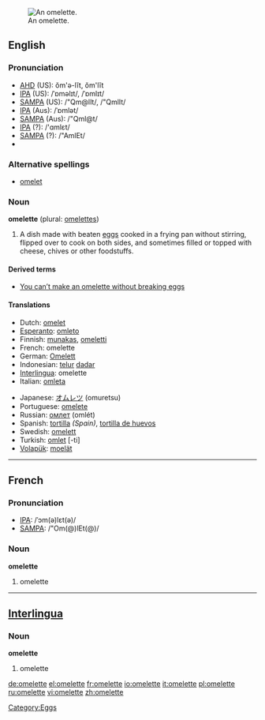 [[Image:Omelett.jpg|thumb|right|An omelette.]]
==English==

===Pronunciation===
*[[w:AHD|AHD]] (US): ŏm'ə-lĭt, ŏm'lĭt
*[[w:IPA|IPA]] (US): /ˈɒməlɪt/, /ˈɒmlɪt/
*[[w:SAMPA|SAMPA]] (US): /"Qm@lIt/, /"QmlIt/
*[[w:IPA|IPA]] (Aus): /ˈɒmlət/
*[[w:SAMPA|SAMPA]] (Aus): /"Qml@t/
*[[w:IPA|IPA]] (?): /'ɑmlεt/
*[[w:SAMPA|SAMPA]] (?): /"AmlEt/
*{{audio|en-uk-omelette.ogg|Audio (UK)}}

===Alternative spellings===
*[[omelet]] {{italbrac|chiefly US}}

===Noun===
'''omelette''' (plural: [[omelettes]])

# A dish made with beaten [[egg]]s cooked in a frying pan without stirring, flipped over to cook on both sides, and sometimes filled or topped with cheese, chives or other foodstuffs.

====Derived terms====
*[[You can't make an omelette without breaking eggs|You can’t make an omelette without breaking eggs]]

====Translations====
{{top}}
*Dutch: [[omelet]] {{f}}
*[[Esperanto]]: [[omleto]]
*Finnish: [[munakas]], [[omeletti]]
*French: omelette {{f}}
*German: [[Omelett]] {{n}}
*Indonesian: [[telur]] [[dadar]]
*[[Interlingua]]: omelette
*Italian: [[omleta]] {{f}}
{{mid}}
*Japanese: [[オムレツ]] (omuretsu)
*Portuguese: [[omelete]] {{f}}
*Russian: [[омлет]] (omlét) {{m}}
*Spanish: [[tortilla]] {{f}} ''(Spain)'', [[tortilla de huevos]]
*Swedish: [[omelett]] {{c}}
*Turkish: [[omlet]] [-ti]
*[[Volapük]]: [[moelät]]
{{bottom}}

----

==French==

===Pronunciation===
*[[w:IPA|IPA]]: /ˈɔm(ə)lεt(ə)/
*[[w:SAMPA|SAMPA]]: /"Om(@)lEt(@)/

===Noun===
'''omelette''' {{f}}

# omelette

----

==[[Interlingua]]==

===Noun===
'''omelette'''

# omelette

[[Category:Eggs]]

[[de:omelette]]
[[el:omelette]]
[[fr:omelette]]
[[io:omelette]]
[[it:omelette]]
[[pl:omelette]]
[[ru:omelette]]
[[vi:omelette]]
[[zh:omelette]]